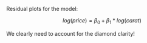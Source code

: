 Residual plots for the model:

$$
log(price) = \beta_0 + \beta_1 * log(carat)
$$


We clearly need to account for the diamond clarity!

